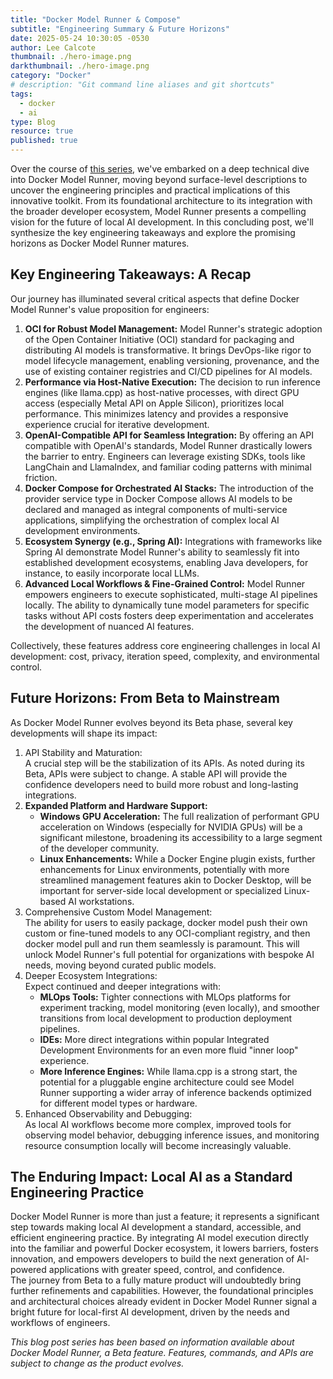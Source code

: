 ```yaml
---
title: "Docker Model Runner & Compose"
subtitle: "Engineering Summary & Future Horizons"
date: 2025-05-24 10:30:05 -0530
author: Lee Calcote
thumbnail: ./hero-image.png
darkthumbnail: ./hero-image.png
category: "Docker"
# description: "Git command line aliases and git shortcuts"
tags:
  - docker
  - ai
type: Blog
resource: true
published: true
---
```



<BlogWrapper>

Over the course of [this series](/blog/category/docker), we've embarked on a deep technical dive into Docker Model Runner, moving beyond surface-level descriptions to uncover the engineering principles and practical implications of this innovative toolkit. From its foundational architecture to its integration with the broader developer ecosystem, Model Runner presents a compelling vision for the future of local AI development. In this concluding post, we'll synthesize the key engineering takeaways and explore the promising horizons as Docker Model Runner matures.

## **Key Engineering Takeaways: A Recap**

Our journey has illuminated several critical aspects that define Docker Model Runner's value proposition for engineers:

1. **OCI for Robust Model Management:** Model Runner's strategic adoption of the Open Container Initiative (OCI) standard for packaging and distributing AI models is transformative. It brings DevOps-like rigor to model lifecycle management, enabling versioning, provenance, and the use of existing container registries and CI/CD pipelines for AI models.  
2. **Performance via Host-Native Execution:** The decision to run inference engines (like llama.cpp) as host-native processes, with direct GPU access (especially Metal API on Apple Silicon), prioritizes local performance. This minimizes latency and provides a responsive experience crucial for iterative development.  
3. **OpenAI-Compatible API for Seamless Integration:** By offering an API compatible with OpenAI's standards, Model Runner drastically lowers the barrier to entry. Engineers can leverage existing SDKs, tools like LangChain and LlamaIndex, and familiar coding patterns with minimal friction.  
4. **Docker Compose for Orchestrated AI Stacks:** The introduction of the provider service type in Docker Compose allows AI models to be declared and managed as integral components of multi-service applications, simplifying the orchestration of complex local AI development environments.  
5. **Ecosystem Synergy (e.g., Spring AI):** Integrations with frameworks like Spring AI demonstrate Model Runner's ability to seamlessly fit into established development ecosystems, enabling Java developers, for instance, to easily incorporate local LLMs.  
6. **Advanced Local Workflows & Fine-Grained Control:** Model Runner empowers engineers to execute sophisticated, multi-stage AI pipelines locally. The ability to dynamically tune model parameters for specific tasks without API costs fosters deep experimentation and accelerates the development of nuanced AI features.

Collectively, these features address core engineering challenges in local AI development: cost, privacy, iteration speed, complexity, and environmental control.

## **Future Horizons: From Beta to Mainstream**

As Docker Model Runner evolves beyond its Beta phase, several key developments will shape its impact:

1. API Stability and Maturation:  
   A crucial step will be the stabilization of its APIs. As noted during its Beta, APIs were subject to change. A stable API will provide the confidence developers need to build more robust and long-lasting integrations.  
2. **Expanded Platform and Hardware Support:**  
   * **Windows GPU Acceleration:** The full realization of performant GPU acceleration on Windows (especially for NVIDIA GPUs) will be a significant milestone, broadening its accessibility to a large segment of the developer community.  
   * **Linux Enhancements:** While a Docker Engine plugin exists, further enhancements for Linux environments, potentially with more streamlined management features akin to Docker Desktop, will be important for server-side local development or specialized Linux-based AI workstations.  
3. Comprehensive Custom Model Management:  
   The ability for users to easily package, docker model push their own custom or fine-tuned models to any OCI-compliant registry, and then docker model pull and run them seamlessly is paramount. This will unlock Model Runner's full potential for organizations with bespoke AI needs, moving beyond curated public models.  
4. Deeper Ecosystem Integrations:  
   Expect continued and deeper integrations with:  
   * **MLOps Tools:** Tighter connections with MLOps platforms for experiment tracking, model monitoring (even locally), and smoother transitions from local development to production deployment pipelines.  
   * **IDEs:** More direct integrations within popular Integrated Development Environments for an even more fluid "inner loop" experience.  
   * **More Inference Engines:** While llama.cpp is a strong start, the potential for a pluggable engine architecture could see Model Runner supporting a wider array of inference backends optimized for different model types or hardware.  
5. Enhanced Observability and Debugging:  
   As local AI workflows become more complex, improved tools for observing model behavior, debugging inference issues, and monitoring resource consumption locally will become increasingly valuable.

## **The Enduring Impact: Local AI as a Standard Engineering Practice**

Docker Model Runner is more than just a feature; it represents a significant step towards making local AI development a standard, accessible, and efficient engineering practice. By integrating AI model execution directly into the familiar and powerful Docker ecosystem, it lowers barriers, fosters innovation, and empowers developers to build the next generation of AI-powered applications with greater speed, control, and confidence.  
The journey from Beta to a fully mature product will undoubtedly bring further refinements and capabilities. However, the foundational principles and architectural choices already evident in Docker Model Runner signal a bright future for local-first AI development, driven by the needs and workflows of engineers.  

*This blog post series has been based on information available about Docker Model Runner, a Beta feature. Features, commands, and APIs are subject to change as the product evolves.*
</BlogWrapper>